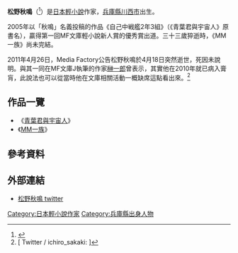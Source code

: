 {{Japanese|japanese= 松野 秋鳴|kana= まつの あきなり|romaji= Matsuno Akinari}}
'''松野秋鳴'''（{{bd|1979年||2011年|4月18日|catIdx=Matsuno}}<ref>{{Cite web |url=http://www.mediafactory.co.jp/bunkoj/info/info20110426.html |title=松野秋鳴 訃報 |access-date=2011-04-26 |archive-date=2011-04-26 |archive-url=https://web.archive.org/web/20110426133019/http://www.mediafactory.co.jp/bunkoj/info/info20110426.html |dead-url=no }}</ref>）是[[日本|日本]][[輕小說|輕小說]]作家，[[兵庫縣|兵庫縣]][[川西市|川西市]]出生。

2005年以「秋鳴」名義投稿的作品《自己中戦艦2年3組》（《青葉君與宇宙人》原書名），贏得第一回MF文庫輕小說新人賞的優秀賞出道。三十三歲猝逝時，《MM一族》尚未完結。

2011年4月26日，Media Factory公告松野秋鳴於4月18日突然逝世，死因未說明。與其一同在MF文庫J執筆的作家[[榊一郎|榊一郎]]曾表示，其實他在2010年就已病入膏肓，此說法也可以從當時他在文庫相關活動一概缺席這點看出來。<ref>[{{Cite web |url=https://twitter.com/ichiro_sakaki/status/62818981635035136 |title=Twitter / ichiro_sakaki: {{lang|ja|考えて見れば、去年のＭＦの授賞式に、既に体調を崩して欠席して ...}} |access-date=2015-04-08 |archive-date=2016-04-04 |archive-url=https://web.archive.org/web/20160404164642/https://twitter.com/ichiro_sakaki/status/62818981635035136 |dead-url=no }} Twitter / ichiro_sakaki: {{lang|ja|考えて見れば、去年のＭＦの授賞式に、既に体調を崩して欠席して ...}}]</ref>

==作品一覽==
*《[[青葉君與宇宙人|青葉君與宇宙人]]》
*《[[MM一族|MM一族]]》

== 參考資料 ==
{{reflist|}}

==外部連結==
*[http://twitter.com/#!/AkinariMatsuno 松野秋鳴 twitter] {{Wayback|url=http://twitter.com/#!/AkinariMatsuno |date=20140510181846 }}

{{DEFAULTSORT:Matsuno Akinari}}
[[Category:日本輕小說作家|Category:日本輕小說作家]]
[[Category:兵庫縣出身人物|Category:兵庫縣出身人物]]